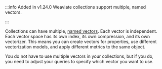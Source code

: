 :::info Added in v1.24.0
Weaviate collections support multiple, named vectors.

:::

Collections can have multiple, [named vectors](/developers/weaviate/config-refs/schema/multi-vector). Each vector is independent. Each vector space has its own index, its own compression, and its own vectorizer. This means you can create vectors for properties, use different vectorization models, and apply different metrics to the same object. 

You do not have to use multiple vectors in your collections, but if you do, you need to adjust your queries to specify which vector you want to use. 
